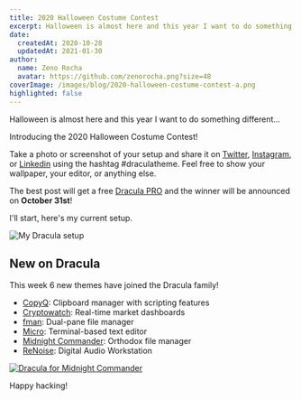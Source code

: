 ```yaml
---
title: 2020 Halloween Costume Contest
excerpt: Halloween is almost here and this year I want to do something different... Introducing the 2020 Halloween Costume Contest!
date:
  createdAt: 2020-10-28
  updatedAt: 2021-01-30
author:
  name: Zeno Rocha
  avatar: https://github.com/zenorocha.png?size=48
coverImage: /images/blog/2020-halloween-costume-contest-a.png
highlighted: false
---
```


Halloween is almost here and this year I want to do something different...

Introducing the 2020 Halloween Costume Contest!

Take a photo or screenshot of your setup and share it on [Twitter](https://twitter.com/hashtag/draculatheme?f=live), [Instagram](https://www.instagram.com/explore/tags/draculatheme/), or [Linkedin](https://www.linkedin.com/feed/hashtag/draculatheme/) using the hashtag #draculatheme. Feel free to show your wallpaper, your editor, or anything else.

The best post will get a free [Dracula PRO](/pro) and the winner will be announced on **October 31st**!

I'll start, here's my current setup.

![My Dracula setup](/images/blog/2020-halloween-costume-contest-a.png)

## New on Dracula

This week 6 new themes have joined the Dracula family!

- [CopyQ](/copyq): Clipboard manager with scripting features
- [Cryptowatch](/cryptowatch): Real-time market dashboards
- [fman](/fman): Dual-pane file manager
- [Micro](/micro): Terminal-based text editor
- [Midnight Commander](/midnight-commander): Orthodox file manager
- [ReNoise](/renoise): Digital Audio Workstation

[![Dracula for Midnight Commander](/images/blog/2020-halloween-costume-contest-b.png)](/midnight-commander)

Happy hacking!
